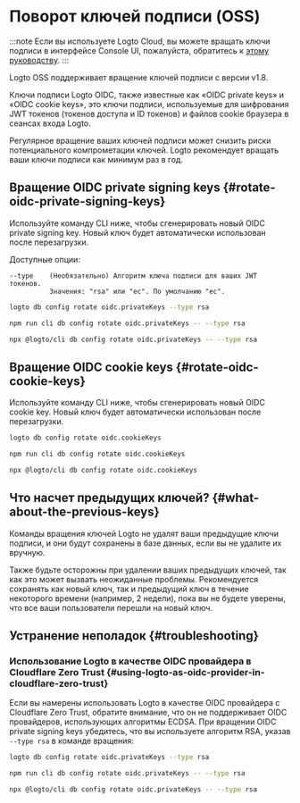 
# Поворот ключей подписи (OSS)

:::note
Если вы используете Logto Cloud, вы можете вращать ключи подписи в интерфейсе Console UI, пожалуйста, обратитесь к [этому руководству](/developers/signing-keys/#rotate-signing-keys-from-console-ui).
:::

Logto OSS поддерживает вращение ключей подписи с версии v1.8.

Ключи подписи Logto OIDC, также известные как «OIDC private keys» и «OIDC cookie keys», это ключи подписи, используемые для шифрования JWT токенов (токенов доступа и ID токенов) и файлов cookie браузера в сеансах входа Logto.

Регулярное вращение ваших ключей подписи может снизить риски потенциального компрометации ключей. Logto рекомендует вращать ваши ключи подписи как минимум раз в год.

## Вращение OIDC private signing keys \{#rotate-oidc-private-signing-keys}

Используйте команду CLI ниже, чтобы сгенерировать новый OIDC private signing key. Новый ключ будет автоматически использован после перезагрузки.

Доступные опции:

```
--type    (Необязательно) Алгоритм ключа подписи для ваших JWT токенов.
          Значения: "rsa" или "ec". По умолчанию "ec".
```

<Tabs groupId="cmd">

  <TabItem value="cli" label="CLI">

```bash
logto db config rotate oidc.privateKeys --type rsa
```

  </TabItem>
  <TabItem value="Local" label="local">

```bash
npm run cli db config rotate oidc.privateKeys -- --type rsa
```

  </TabItem>
  <TabItem value="npx" label="npx">

```bash
npx @logto/cli db config rotate oidc.privateKeys -- --type rsa
```

  </TabItem>

</Tabs>

## Вращение OIDC cookie keys \{#rotate-oidc-cookie-keys}

Используйте команду CLI ниже, чтобы сгенерировать новый OIDC cookie key. Новый ключ будет автоматически использован после перезагрузки.

<Tabs groupId="cmd">

  <TabItem value="cli" label="CLI">

```bash
logto db config rotate oidc.cookieKeys
```

  </TabItem>
  <TabItem value="Local" label="local">

```bash
npm run cli db config rotate oidc.cookieKeys
```

  </TabItem>
  <TabItem value="npx" label="npx">

```bash
npx @logto/cli db config rotate oidc.cookieKeys
```

  </TabItem>

</Tabs>

## Что насчет предыдущих ключей? \{#what-about-the-previous-keys}

Команды вращения ключей Logto не удалят ваши предыдущие ключи подписи, и они будут сохранены в базе данных, если вы не удалите их вручную.

Также будьте осторожны при удалении ваших предыдущих ключей, так как это может вызвать неожиданные проблемы. Рекомендуется сохранять как новый ключ, так и предыдущий ключ в течение некоторого времени (например, 2 недели), пока вы не будете уверены, что все ваши пользователи перешли на новый ключ.

## Устранение неполадок \{#troubleshooting}

### Использование Logto в качестве OIDC провайдера в Cloudflare Zero Trust \{#using-logto-as-oidc-provider-in-cloudflare-zero-trust}

Если вы намерены использовать Logto в качестве OIDC провайдера с Cloudflare Zero Trust, обратите внимание, что он не поддерживает OIDC провайдеров, использующих алгоритмы ECDSA. При вращении OIDC private signing keys убедитесь, что вы используете алгоритм RSA, указав `--type rsa` в команде вращения:

<Tabs groupId="cmd-cloudflare-zero-trust">
  <TabItem value="cli" label="CLI">

```bash
logto db config rotate oidc.privateKeys --type rsa
```

  </TabItem>
  <TabItem value="Local" label="local">

```bash
npm run cli db config rotate oidc.privateKeys -- --type rsa
```

  </TabItem>
  <TabItem value="npx" label="npx">

```bash
npx @logto/cli db config rotate oidc.privateKeys -- --type rsa
```

  </TabItem>
</Tabs>
